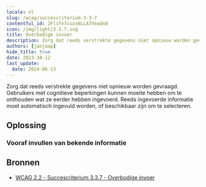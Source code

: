 ```yaml
---
locale: nl
slug: /wcag/succescriterium-3-3-7
contentful_id: 2Flifn7cuzx6LLA7VeoQn8
icon: /img/light/3.3.7.svg
title: Overbodige invoer
description: Zorg dat reeds verstrekte gegevens niet opnieuw worden gevraagd. Gebruikers met cognitieve beperkingen kunnen moeite hebben om te onthouden wat ze eerder hebben ingevoerd. Reeds ingevoerde informatie moet beschikbaar zijn.
authors: [janjaap]
hide_title: true
date: 2023-10-12
last_update:
  date: 2024-06-13
---
```


<Hero
  title="Overbodige invoer"
  image="/img/light/3.3.7.svg"
  alt="WCAG 3.3.7 - Logo"
  prefix="Succescriterium 3.3.7"
  suffix="Niveau A"
/>

Zorg dat reeds verstrekte gegevens niet opnieuw worden gevraagd. Gebruikers met cognitieve beperkingen kunnen moeite hebben om te onthouden wat ze eerder hebben ingevoerd. Reeds ingevoerde informatie moet automatisch ingevuld worden, of beschikbaar zijn om te selecteren.

## Oplossing

### Vooraf invullen van bekende informatie

<CodeSample id="redundant-entry" locale="nl"/>

## Bronnen

- [WCAG 2.2 - Succescriterium 3.3.7 - Overbodige invoer](https://www.w3.org/Translations/WCAG22-nl/#redundant-entry)
